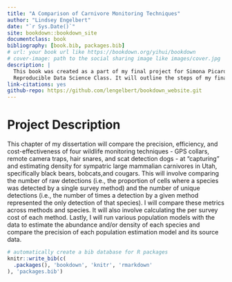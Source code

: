 ```yaml
--- 
title: "A Comparison of Carnivore Monitoring Techniques"
author: "Lindsey Engelbert"
date: "`r Sys.Date()`"
site: bookdown::bookdown_site
documentclass: book
bibliography: [book.bib, packages.bib]
# url: your book url like https://bookdown.org/yihui/bookdown
# cover-image: path to the social sharing image like images/cover.jpg
description: |
  This book was created as a part of my final project for Simona Picardi's
  Reproducible Data Science Class. It will outline the steps of my final project.
link-citations: yes
github-repo: https://github.com/lengelbert/bookdown_website.git
---
```


# Project Description

This chapter of my dissertation will compare the precision, efficiency, and 
cost-effectiveness of four wildlife monitoring techniques - GPS collars, 
remote camera traps, hair snares, and scat detection dogs - at "capturing" and 
estimating density for sympatric large mammalian carnivores in Utah, 
specifically black bears, bobcats,and cougars. This will involve comparing the 
number of raw detections (i.e., the proportion of cells where a species was 
detected by a single survey method) and the number of unique detections (i.e., 
the number of times a detection by a given method represented the only 
detection of that species). I will compare these metrics across methods and 
species. It will also involve calculating the per survey cost of each method. 
Lastly, I will run various population models with the data to estimate the 
abundance and/or density of each species and compare the precision of each 
population estimation model and its source data.

```r
# automatically create a bib database for R packages
knitr::write_bib(c(
  .packages(), 'bookdown', 'knitr', 'rmarkdown'
), 'packages.bib')
```

